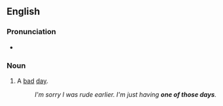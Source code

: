 ==English==

===Pronunciation===
* {{audio|en|En-au-one of those days.ogg|Audio (AU)}}

===Noun===
{{head|en|noun}}

# {{lb|en|idiomatic}} A [[bad]] [[day]].
#: ''I'm sorry I was rude earlier. I'm just having '''one of those days'''.''